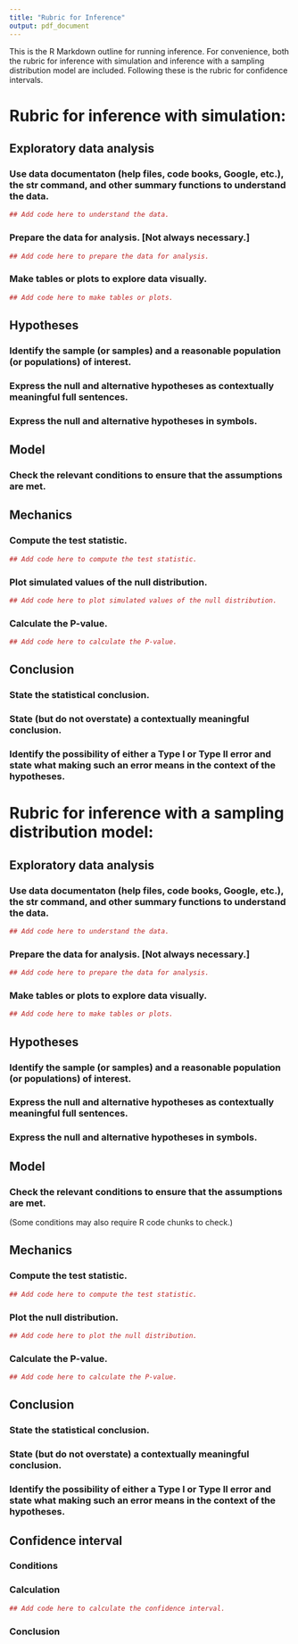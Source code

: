 ```yaml
---
title: "Rubric for Inference"
output: pdf_document
---
```

<!-- Please don't mess with the next two lines! -->
\newenvironment{answer}{\definecolor{shadecolor}{RGB}{225, 225, 255}\begin{shaded}}{\end{shaded}}
<!-- Please don't mess with the previous two lines! -->


This is the R Markdown outline for running inference. For convenience, both the rubric for inference with simulation and inference with a sampling distribution model are included. Following these is the rubric for confidence intervals.

# Rubric for inference with simulation:


## Exploratory data analysis

### Use data documentaton (help files, code books, Google, etc.), the str command, and other summary functions to understand the data.

```r
## Add code here to understand the data.
```

### Prepare the data for analysis. [Not always necessary.]

```r
## Add code here to prepare the data for analysis.
```

### Make tables or plots to explore data visually.

```r
## Add code here to make tables or plots.
```


## Hypotheses

### Identify the sample (or samples) and a reasonable population (or populations) of interest.

\begin{answer}
Please write up your answer here.
\end{answer}

### Express the null and alternative hypotheses as contextually meaningful full sentences.

\begin{answer}
$H_0:$ Null hypothesis goes here.

$H_A:$ Alternative hypothesis goes here.
\end{answer}

### Express the null and alternative hypotheses in symbols.

\begin{answer}
$H_0: math$

$H_A: math$
\end{answer}


## Model

### Check the relevant conditions to ensure that the assumptions are met.

\begin{answer}
Please write up your answer here.
\end{answer}


## Mechanics

### Compute the test statistic.

```r
## Add code here to compute the test statistic.
```

### Plot simulated values of the null distribution.

```r
## Add code here to plot simulated values of the null distribution.
```

### Calculate the P-value.

```r
## Add code here to calculate the P-value.
```


## Conclusion

### State the statistical conclusion.

\begin{answer}
Please write up your answer here.
\end{answer}

### State (but do not overstate) a contextually meaningful conclusion.

\begin{answer}
Please write up your answer here.
\end{answer}

### Identify the possibility of either a Type I or Type II error and state what making such an error means in the context of the hypotheses.

\begin{answer}
Please write up your answer here.
\end{answer}


\newpage


# Rubric for inference with a sampling distribution model:


## Exploratory data analysis

### Use data documentaton (help files, code books, Google, etc.), the str command, and other summary functions to understand the data.

```r
## Add code here to understand the data.
```

### Prepare the data for analysis. [Not always necessary.]

```r
## Add code here to prepare the data for analysis.
```

### Make tables or plots to explore data visually.

```r
## Add code here to make tables or plots.
```


## Hypotheses

### Identify the sample (or samples) and a reasonable population (or populations) of interest.

\begin{answer}
Please write up your answer here.
\end{answer}

### Express the null and alternative hypotheses as contextually meaningful full sentences.

\begin{answer}
$H_0$: Null hypothesis goes here.

$H_A$: Alternative hypothesis goes here.
\end{answer}

### Express the null and alternative hypotheses in symbols.

\begin{answer}
$H_0: math$

$H_A: math$
\end{answer}


## Model

### Check the relevant conditions to ensure that the assumptions are met.

\begin{answer}
Please write up your answer here.
\end{answer}

(Some conditions may also require R code chunks to check.)


## Mechanics

### Compute the test statistic.

```r
## Add code here to compute the test statistic.
```

### Plot the null distribution.

```r
## Add code here to plot the null distribution.
```

### Calculate the P-value.

```r
## Add code here to calculate the P-value.
```


## Conclusion

### State the statistical conclusion.

\begin{answer}
Please write up your answer here.
\end{answer}

### State (but do not overstate) a contextually meaningful conclusion.

\begin{answer}
Please write up your answer here.
\end{answer}

### Identify the possibility of either a Type I or Type II error and state what making such an error means in the context of the hypotheses.

\begin{answer}
Please write up your answer here.
\end{answer}


\newpage


## Confidence interval

### Conditions

\begin{answer}
Please write up your answer here.
\end{answer}

### Calculation

```r
## Add code here to calculate the confidence interval.
```

### Conclusion

\begin{answer}
Please write up your answer here.
\end{answer}
